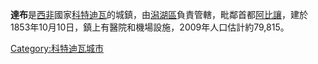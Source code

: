 {{Infobox settlement
<!--See the Table at Infobox Settlement for all fields and descriptions of usage-->
<!-- Basic info  ---------------->
|name          =達布
|other_name             =
|native_name            =  <!-- for cities whose native name is not in English -->
|nickname               = 
|settlement_type        = 
|motto                  =
<!-- images and maps  ----------->
|image_skyline          =
|imagesize              =
|image_caption          = 
|image_flag             = 
|flag_size              =
|image_seal             = 
|image_shield           = 
|shield_size            =
|image_map              = 
|mapsize                =
|map_caption            = 
|pushpin_map            = Côte d'Ivoire<!-- the name of a location map as per http://en.wikipedia.org/wiki/Template:Location_map -->
|pushpin_label_position =bottom
|pushpin_mapsize        =300
|pushpin_map_caption    =
<!-- Location ------------------>
|coordinates_display    = inline,title
|coordinates_region     = CI
|coordinates_footnotes  = 
|subdivision_type       = 國家
|subdivision_name       = {{flag|Côte d'Ivoire}}
|subdivision_type1      = 區
|subdivision_name1      = [[潟湖區|潟湖區]]
|subdivision_type2      =
|subdivision_name2      = 
|subdivision_type3      =
|subdivision_name3      = 
|<!-- Politics ----------------->
|government_footnotes   =
|government_type        =
|leader_title           =
|leader_name            =
|leader_title1          =  <!-- for places with, say, both a mayor and a city manager -->
|leader_name1           =
|established_title      =  <!-- Settled -->
|established_date       = 
<!-- Area    --------------------->
|area_magnitude         = 
|unit_pref                =Imperial <!--Enter: Imperial, if Imperial (metric) is desired-->
|area_footnotes           =
|area_total_km2           = <!-- ALL fields dealing with a measurements are subject to automatic unit conversion-->
|area_land_km2            = <!--See table @ Template:Infobox Settlement for details on automatic unit conversion-->
<!-- Population   ----------------------->
|population_as_of               =2007
|population_footnotes           =
|population_note                =
|population_total               =56,633 
|population_density_km2         =
|population_density_sq_mi       =
|population_metro               =
|population_density_metro_km2   =
|population_density_metro_sq_mi =
|population_blank1_title        =Ethnicities
|population_blank1              =
|population_density_blank1_km2 =   
|population_density_blank1_sq_mi =
<!-- General information  --------------->
|timezone               =[[格林威治時間|格林威治時間]] 
|utc_offset             = +0
|timezone_DST           = 
|utc_offset_DST         = 
|latd=5|latm=19|lats=|latNS=N
|longd=4|longm=23|longs=|longEW=W
|elevation_footnotes    =  <!--for references: use <ref> </ref> tags-->
|elevation_m            = 
|elevation_ft           =
<!-- Area/postal codes & others -------->
|postal_code_type       =  <!-- enter ZIP code, Postcode, Post code, Postal code... -->
|postal_code            =
|area_code              =
|blank_name             =
|blank_info             =
|blank1_name            =
|blank1_info            =
|website                = 
|footnotes              = 
}} 

'''達布'''是[[西非|西非]]國家[[科特迪瓦|科特迪瓦]]的城鎮，由[[潟湖區|潟湖區]]負責管轄，毗鄰首都[[阿比讓|阿比讓]]，建於1853年10月10日，鎮上有醫院和機場設施，2009年人口估計約79,815。

[[Category:科特迪瓦城市|Category:科特迪瓦城市]]